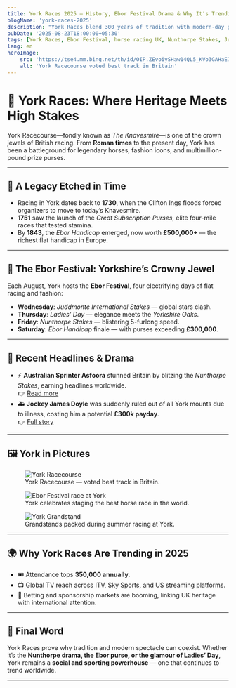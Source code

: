 ```yaml
---
title: York Races 2025 — History, Ebor Festival Drama & Why It’s Trending
blogName: 'york-races-2025'
description: "York Races blend 300 years of tradition with modern-day glamour. From the Ebor Festival to global headlines, here’s why York is the jewel of British horse racing."
pubDate: '2025-08-23T18:00:00+05:30'
tags: [York Races, Ebor Festival, horse racing UK, Nunthorpe Stakes, Juddmonte International, betting, UK sports, Asfoora, James Doyle]
lang: en
heroImage:
    src: 'https://tse4.mm.bing.net/th/id/OIP.ZEvoiySHaw14QL5_KVo3GAHaE7?pid=Api'
    alt: 'York Racecourse voted best track in Britain'
---
```


# 🏇 York Races: Where Heritage Meets High Stakes  

York Racecourse—fondly known as *The Knavesmire*—is one of the crown jewels of British racing. From **Roman times** to the present day, York has been a battleground for legendary horses, fashion icons, and multimillion-pound prize purses.  

---

## 📜 A Legacy Etched in Time
- Racing in York dates back to **1730**, when the Clifton Ings floods forced organizers to move to today’s Knavesmire.  
- **1751** saw the launch of the *Great Subscription Purses*, elite four-mile races that tested stamina.  
- By **1843**, the *Ebor Handicap* emerged, now worth **£500,000+** — the richest flat handicap in Europe.  

---

## 🌟 The Ebor Festival: Yorkshire’s Crowny Jewel
Each August, York hosts the **Ebor Festival**, four electrifying days of flat racing and fashion:  

- **Wednesday**: *Juddmonte International Stakes* — global stars clash.  
- **Thursday**: *Ladies’ Day* — elegance meets the *Yorkshire Oaks*.  
- **Friday**: *Nunthorpe Stakes* — blistering 5-furlong speed.  
- **Saturday**: *Ebor Handicap* finale — with purses exceeding **£300,000**.  

---

## 📰 Recent Headlines & Drama
- ⚡ **Australian Sprinter Asfoora** stunned Britain by blitzing the *Nunthorpe Stakes*, earning headlines worldwide.  
  👉 [Read more](https://www.theguardian.com/sport/2025/aug/22/aussie-ace-asfoora-earns-tilt-at-irish-prize-after-blitzing-nunthorpe-field?utm_source=chatgpt.com)  
- 🚑 **Jockey James Doyle** was suddenly ruled out of all York mounts due to illness, costing him a potential **£300k payday**.  
  👉 [Full story](https://www.thesun.ie/sport/15725992/jockey-james-doyle-removed-york-rides-illness/?utm_source=chatgpt.com)  

---
<h2>🖼️ York in Pictures</h2>

<div style={{ display: "grid", gridTemplateColumns: "repeat(3, 1fr)", gap: "1.5rem", marginBottom: "2rem" }}>
  <figure style={{ margin: 0, textAlign: "center" }}>
    <img src="https://tse4.mm.bing.net/th/id/OIP.ZEvoiySHaw14QL5_KVo3GAHaE7?pid=Api" 
         alt="York Racecourse" 
         style={{ width: "100%", borderRadius: "12px", objectFit: "cover" }} />
    <figcaption style={{ fontSize: ".9rem", marginTop: ".5rem", color: "#555" }}>
      York Racecourse — voted best track in Britain.
    </figcaption>
  </figure>

  <figure style={{ margin: 0, textAlign: "center" }}>
    <img src="https://tse3.mm.bing.net/th/id/OIP.CrHXLTK1KuFbOeMe_I-s1AHaE7?pid=Api"
         alt="Ebor Festival race at York"
         style={{ width: "100%", borderRadius: "12px", objectFit: "cover" }} />
    <figcaption style={{ fontSize: ".9rem", marginTop: ".5rem", color: "#555" }}>
      York celebrates staging the best horse race in the world.
    </figcaption>
  </figure>

  <figure style={{ margin: 0, textAlign: "center" }}>
    <img src="https://tse4.mm.bing.net/th/id/OIP.wJCoWvhopRwh-QbMHjYanAHaEK?pid=Ap"
         alt="York Grandstand"
         style={{ width: "100%", borderRadius: "12px", objectFit: "cover" }} />
    <figcaption style={{ fontSize: ".9rem", marginTop: ".5rem", color: "#555" }}>
      Grandstands packed during summer racing at York.
    </figcaption>
  </figure>
</div>


---

## 🌍 Why York Races Are Trending in 2025
- 🎟️ Attendance tops **350,000 annually**.  
- 📺 Global TV reach across ITV, Sky Sports, and US streaming platforms.  
- 💸 Betting and sponsorship markets are booming, linking UK heritage with international attention.  

---

## 🎯 Final Word
York Races prove why tradition and modern spectacle can coexist. Whether it’s the **Nunthorpe drama, the Ebor purse, or the glamour of Ladies’ Day**, York remains a **social and sporting powerhouse** — one that continues to trend worldwide.

---
